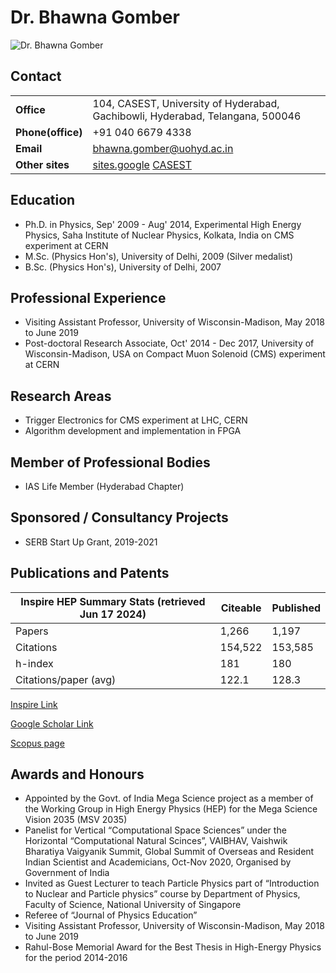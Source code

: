 
# Dr. Bhawna Gomber

<Image
      src="/img/bhawna.jpg"
      width={500}
      height={500}
      alt="Dr. Bhawna Gomber"
    />

## Contact
|               |                 |
| ------------- | --------------- |
| **Office**        | 104, CASEST, University of Hyderabad, Gachibowli, Hyderabad, Telangana, 500046                                                               |
| **Phone(office)** | +91 040 6679 4338                                                                                                                            |
| **Email**         | [bhawna.gomber@uohyd.ac.in](mailto:bhawna.gomber@uohyd.ac.in)                                                                                |
| **Other sites**   | [sites.google](https://sites.google.com/view/drbhawnagomber/about?authuser=0) [CASEST](https://centres.uohyd.ac.in/casest/dr-bhawna-gomber/) |

## Education
- Ph.D. in Physics, Sep' 2009 - Aug' 2014, Experimental High Energy Physics, Saha Institute of Nuclear Physics, Kolkata, India on CMS experiment at CERN
- M.Sc. (Physics Hon's), University of Delhi, 2009 (Silver medalist)
- B.Sc. (Physics Hon's), University of Delhi, 2007

## Professional Experience
- Visiting Assistant Professor, University of Wisconsin-Madison, May 2018 to June 2019
- Post-doctoral Research Associate, Oct' 2014 - Dec 2017, University of Wisconsin-Madison, USA on Compact Muon Solenoid (CMS) experiment at CERN


## Research Areas
- Trigger Electronics for CMS experiment at LHC, CERN
- Algorithm development and implementation in FPGA

## Member of Professional Bodies
- IAS Life Member (Hyderabad Chapter)

## Sponsored / Consultancy Projects
- SERB Start Up Grant, 2019-2021

## Publications and Patents

| Inspire HEP Summary Stats (retrieved Jun 17 2024) | Citeable | Published       |
| --------------------- | -------- | --------------- |
| Papers                | 1,266    | 1,197           |
| Citations             | 154,522  | 153,585         |
| h-index               | 181      | 180             |
| Citations/paper (avg) | 122.1    | 128.3           |

[Inspire Link](https://inspirehep.net/authors/1069901) 

[Google Scholar Link](https://scholar.google.com/citations?user=ZAYVoDoAAAAJ)

[Scopus page](https://www.scopus.com/authid/detail.uri?authorId=47960970300)

## Awards and Honours
- Appointed by the Govt. of India Mega Science project as a member of the Working Group in High Energy Physics (HEP) for the Mega Science Vision 2035 (MSV 2035)
- Panelist for Vertical “Computational Space Sciences” under the Horizontal “Computational Natural Scinces”, VAIBHAV, Vaishwik Bharatiya Vaigyanik Summit, Global Summit of Overseas and Resident Indian Scientist and Academicians, Oct-Nov 2020, Organised by Government of India
- Invited as Guest Lecturer to teach Particle Physics part of “Introduction to Nuclear and Particle physics” course by Department of Physics, Faculty of Science, National University of Singapore
- Referee of “Journal of Physics Education”
- Visiting Assistant Professor, University of Wisconsin-Madison, May 2018 to June 2019
- Rahul-Bose Memorial Award for the Best Thesis in High-Energy Physics for the period 2014-2016
